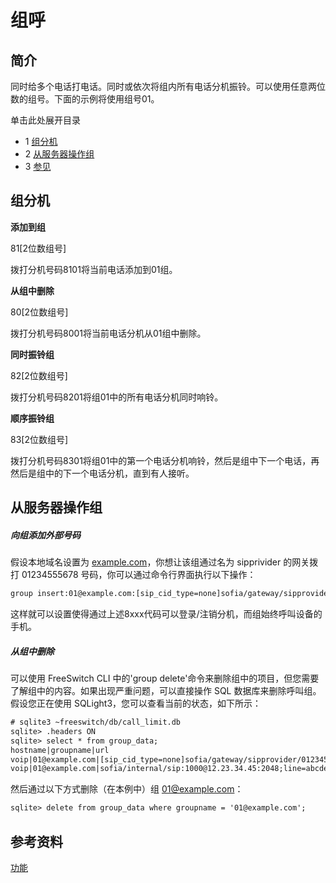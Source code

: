 # 组呼

## 简介

同时给多个电话打电话。同时或依次将组内所有电话分机振铃。可以使用任意两位数的组号。下面的示例将使用组号01。

单击此处展开目录

* 1 [组分机](#组分机)
* 2 [从服务器操作组](#从服务器操作组)
* 3 [参见](#参见)

## 组分机

**添加到组**

81\[2位数组号\]

拨打分机号码8101将当前电话添加到01组。

**从组中删除**

80\[2位数组号\]

拨打分机号码8001将当前电话分机从01组中删除。

**同时振铃组**

82\[2位数组号\]

拨打分机号码8201将组01中的所有电话分机同时响铃。

**顺序振铃组**

83\[2位数组号\]

拨打分机号码8301将组01中的第一个电话分机响铃，然后是组中下一个电话，再然后是组中的下一个电话分机，直到有人接听。

## 从服务器操作组

##### 向组添加外部号码

假设本地域名设置为 [example.com](http://example.com)，你想让该组通过名为 sipprivider 的网关拨打 01234555678 号码，你可以通过命令行界面执行以下操作：

```xml
group insert:01@example.com:[sip_cid_type=none]sofia/gateway/sipprovider/01234555678
```

这样就可以设置使得通过上述8xxx代码可以登录/注销分机，而组始终呼叫设备的手机。

##### 从组中删除

可以使用 FreeSwitch CLI 中的'group delete'命令来删除组中的项目，但您需要了解组中的内容。如果出现严重问题，可以直接操作 SQL 数据库来删除呼叫组。假设您正在使用 SQLight3，您可以查看当前的状态，如下所示：

```xml
# sqlite3 ~freeswitch/db/call_limit.db
sqlite> .headers ON
sqlite> select * from group_data;
hostname|groupname|url
voip|01@example.com|[sip_cid_type=none]sofia/gateway/sipprovider/01234555678
voip|01@example.com|sofia/internal/sip:1000@12.23.34.45:2048;line=abcde
```

然后通过以下方式删除（在本例中）组 [01@example.com](mailto:01@example.com)：

```xml
sqlite> delete from group_data where groupname = '01@example.com';
```

## 参考资料

[功能](../[DEAD/Features_6586725.mdx#about)